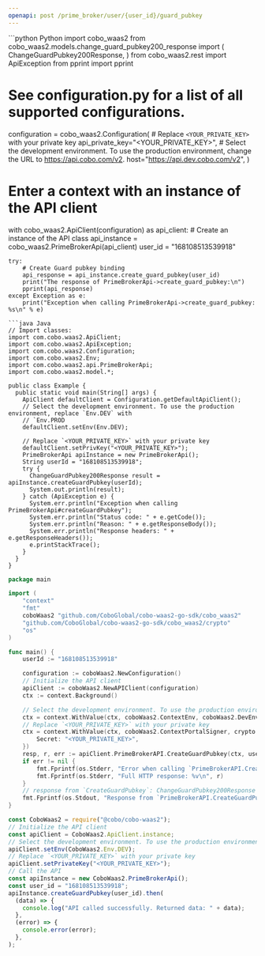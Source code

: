 ```yaml
---
openapi: post /prime_broker/user/{user_id}/guard_pubkey
---
```


<RequestExample>
```python Python
import cobo_waas2
from cobo_waas2.models.change_guard_pubkey200_response import (
    ChangeGuardPubkey200Response,
)
from cobo_waas2.rest import ApiException
from pprint import pprint

# See configuration.py for a list of all supported configurations.
configuration = cobo_waas2.Configuration(
    # Replace `<YOUR_PRIVATE_KEY>` with your private key
    api_private_key="<YOUR_PRIVATE_KEY>",
    # Select the development environment. To use the production environment, change the URL to https://api.cobo.com/v2.
    host="https://api.dev.cobo.com/v2",
)
# Enter a context with an instance of the API client
with cobo_waas2.ApiClient(configuration) as api_client:
    # Create an instance of the API class
    api_instance = cobo_waas2.PrimeBrokerApi(api_client)
    user_id = "168108513539918"

    try:
        # Create Guard pubkey binding
        api_response = api_instance.create_guard_pubkey(user_id)
        print("The response of PrimeBrokerApi->create_guard_pubkey:\n")
        pprint(api_response)
    except Exception as e:
        print("Exception when calling PrimeBrokerApi->create_guard_pubkey: %s\n" % e)

```
```java Java
// Import classes:
import com.cobo.waas2.ApiClient;
import com.cobo.waas2.ApiException;
import com.cobo.waas2.Configuration;
import com.cobo.waas2.Env;
import com.cobo.waas2.api.PrimeBrokerApi;
import com.cobo.waas2.model.*;

public class Example {
  public static void main(String[] args) {
    ApiClient defaultClient = Configuration.getDefaultApiClient();
    // Select the development environment. To use the production environment, replace `Env.DEV` with
    // `Env.PROD
    defaultClient.setEnv(Env.DEV);

    // Replace `<YOUR_PRIVATE_KEY>` with your private key
    defaultClient.setPrivKey("<YOUR_PRIVATE_KEY>");
    PrimeBrokerApi apiInstance = new PrimeBrokerApi();
    String userId = "168108513539918";
    try {
      ChangeGuardPubkey200Response result = apiInstance.createGuardPubkey(userId);
      System.out.println(result);
    } catch (ApiException e) {
      System.err.println("Exception when calling PrimeBrokerApi#createGuardPubkey");
      System.err.println("Status code: " + e.getCode());
      System.err.println("Reason: " + e.getResponseBody());
      System.err.println("Response headers: " + e.getResponseHeaders());
      e.printStackTrace();
    }
  }
}

```
```go Go
package main

import (
	"context"
	"fmt"
	coboWaas2 "github.com/CoboGlobal/cobo-waas2-go-sdk/cobo_waas2"
	"github.com/CoboGlobal/cobo-waas2-go-sdk/cobo_waas2/crypto"
	"os"
)

func main() {
	userId := "168108513539918"

	configuration := coboWaas2.NewConfiguration()
	// Initialize the API client
	apiClient := coboWaas2.NewAPIClient(configuration)
	ctx := context.Background()

	// Select the development environment. To use the production environment, replace coboWaas2.DevEnv with coboWaas2.ProdEnv
	ctx = context.WithValue(ctx, coboWaas2.ContextEnv, coboWaas2.DevEnv)
	// Replace `<YOUR_PRIVATE_KEY>` with your private key
	ctx = context.WithValue(ctx, coboWaas2.ContextPortalSigner, crypto.Ed25519Signer{
		Secret: "<YOUR_PRIVATE_KEY>",
	})
	resp, r, err := apiClient.PrimeBrokerAPI.CreateGuardPubkey(ctx, userId).Execute()
	if err != nil {
		fmt.Fprintf(os.Stderr, "Error when calling `PrimeBrokerAPI.CreateGuardPubkey``: %v\n", err)
		fmt.Fprintf(os.Stderr, "Full HTTP response: %v\n", r)
	}
	// response from `CreateGuardPubkey`: ChangeGuardPubkey200Response
	fmt.Fprintf(os.Stdout, "Response from `PrimeBrokerAPI.CreateGuardPubkey`: %v\n", resp)
}

```
```javascript JavaScript
const CoboWaas2 = require("@cobo/cobo-waas2");
// Initialize the API client
const apiClient = CoboWaas2.ApiClient.instance;
// Select the development environment. To use the production environment, replace `Env.DEV` with `Env.PROD`
apiClient.setEnv(CoboWaas2.Env.DEV);
// Replace `<YOUR_PRIVATE_KEY>` with your private key
apiClient.setPrivateKey("<YOUR_PRIVATE_KEY>");
// Call the API
const apiInstance = new CoboWaas2.PrimeBrokerApi();
const user_id = "168108513539918";
apiInstance.createGuardPubkey(user_id).then(
  (data) => {
    console.log("API called successfully. Returned data: " + data);
  },
  (error) => {
    console.error(error);
  },
);

```
</RequestExample>